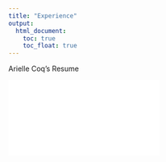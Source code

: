 ```yaml
---
title: "Experience"
output: 
  html_document:
    toc: true
    toc_float: true
---
```



 Arielle Coq's Resume

![](R_Resume.pdf)



